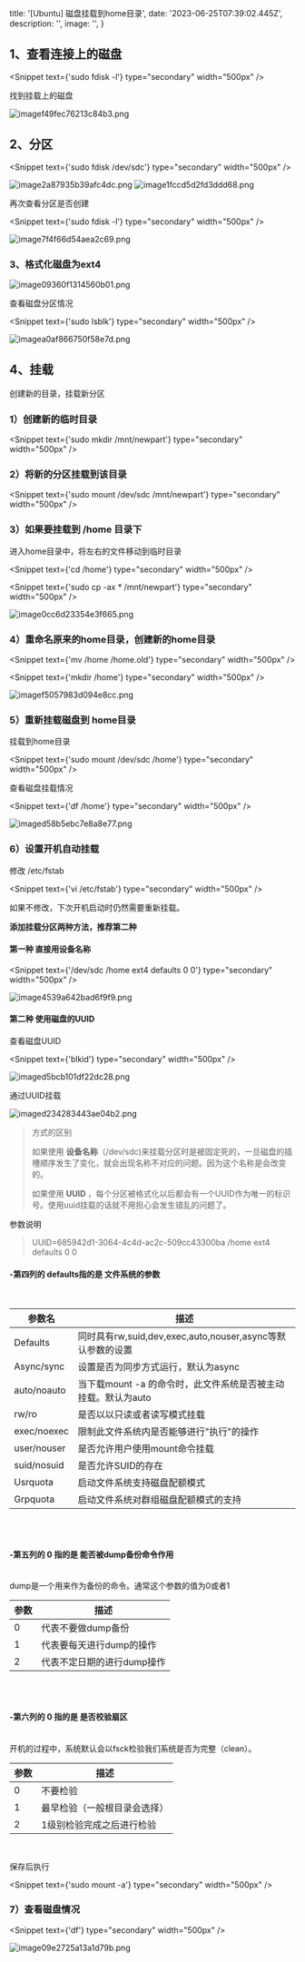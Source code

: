 
  title: '[Ubuntu] 磁盘挂载到home目录',
  date: '2023-06-25T07:39:02.445Z',
  description: '',
  image: '',
}

## 1、查看连接上的磁盘

<Snippet text={'sudo fdisk -l'} type="secondary"  width="500px" /><br/>

找到挂载上的磁盘

<img src="https://img.picgo.net/2023/06/25/imagef49fec76213c84b3.png" alt="imagef49fec76213c84b3.png" border="0"/>

## 2、分区

<Snippet text={'sudo fdisk /dev/sdc'} type="secondary"  width="500px" /><br/>

<img src="https://img.picgo.net/2023/06/25/image2a87935b39afc4dc.png" alt="image2a87935b39afc4dc.png" border="0"/>

<img src="https://img.picgo.net/2023/06/25/image1fccd5d2fd3ddd68.png" alt="image1fccd5d2fd3ddd68.png" border="0"/>

再次查看分区是否创建

<Snippet text={'sudo fdisk -l'} type="secondary"  width="500px" /><br/>


<img src="https://img.picgo.net/2023/06/25/image7f4f66d54aea2c69.png" alt="image7f4f66d54aea2c69.png" border="0"/>

### 3、格式化磁盘为ext4

<img src="https://img.picgo.net/2023/06/25/image09360f1314560b01.png" alt="image09360f1314560b01.png" border="0"/>

查看磁盘分区情况

<Snippet text={'sudo lsblk'} type="secondary"  width="500px" /><br/>


<img src="https://img.picgo.net/2023/06/25/imagea0af866750f58e7d.png" alt="imagea0af866750f58e7d.png" border="0"/>

## 4、挂载

创建新的目录，挂载新分区

### 1）创建新的临时目录

<Snippet text={'sudo mkdir /mnt/newpart'} type="secondary"  width="500px" /><br/>


### 2）将新的分区挂载到该目录

<Snippet text={'sudo mount /dev/sdc  /mnt/newpart'} type="secondary"  width="500px" /><br/>


### 3）如果要挂载到 /home 目录下

进入home目录中，将左右的文件移动到临时目录


<Snippet text={'cd /home'} type="secondary"  width="500px" /><br/>


<Snippet text={'sudo cp -ax * /mnt/newpart'} type="secondary"  width="500px" /><br/>


<img src="https://img.picgo.net/2023/06/25/image0cc6d23354e3f665.png" alt="image0cc6d23354e3f665.png" border="0"/>

### 4）重命名原来的home目录，创建新的home目录

<Snippet text={'mv /home /home.old'} type="secondary"  width="500px" /><br/>


<Snippet text={'mkdir /home'} type="secondary"  width="500px" /><br/>


<img src="https://img.picgo.net/2023/06/25/imagef5057983d094e8cc.png" alt="imagef5057983d094e8cc.png" border="0"/>

### 5）重新挂载磁盘到 home目录

挂载到home目录

<Snippet text={'sudo mount /dev/sdc /home'} type="secondary"  width="500px" /><br/>


查看磁盘挂载情况

<Snippet text={'df /home'} type="secondary"  width="500px" /><br/>


<img src="https://img.picgo.net/2023/06/25/imaged58b5ebc7e8a8e77.png" alt="imaged58b5ebc7e8a8e77.png" border="0"/>

### 6）设置开机自动挂载

修改 /etc/fstab

<Snippet text={'vi /etc/fstab'} type="secondary"  width="500px" /><br/>


如果不修改，下次开机启动时仍然需要重新挂载。

**添加挂载分区两种方法，推荐第二种**

#### 第一种 直接用设备名称

<Snippet text={'/dev/sdc /home ext4 defaults 0 0'} type="secondary"  width="500px" /><br/>


<img src="https://img.picgo.net/2023/06/25/image4539a642bad6f9f9.png" alt="image4539a642bad6f9f9.png" border="0"/>

#### 第二种 使用磁盘的UUID

查看磁盘UUID

<Snippet text={'blkid'} type="secondary"  width="500px" /><br/>


<img src="https://img.picgo.net/2023/06/25/imaged5bcb101df22dc28.png" alt="imaged5bcb101df22dc28.png" border="0"/>

通过UUID挂载

<img src="https://img.picgo.net/2023/06/25/imaged234283443ae04b2.png" alt="imaged234283443ae04b2.png" border="0"/>

> 方式的区别
>
> 如果使用 **设备名称**（/dev/sdc)来挂载分区时是被固定死的，一旦磁盘的插槽顺序发生了变化，就会出现名称不对应的问题。因为这个名称是会改变的。
>
> 如果使用 **UUID** ，每个分区被格式化以后都会有一个UUID作为唯一的标识号。使用uuid挂载的话就不用担心会发生错乱的问题了。

<Divider h={5} my={5}>参数说明</Divider>

 
>UUID=685942d1-3064-4c4d-ac2c-509cc43300ba /home ext4 defaults 0 0


#### -第四列的 defaults指的是 文件系统的参数
<br/>

| 参数名      | 描述                                                         |
| ----------- | ------------------------------------------------------------ |
| Defaults    | 同时具有rw,suid,dev,exec,auto,nouser,async等默认参数的设置   |
| Async/sync  | 设置是否为同步方式运行，默认为async                          |
| auto/noauto | 当下载mount -a 的命令时，此文件系统是否被主动挂载。默认为auto |
| rw/ro       | 是否以以只读或者读写模式挂载                                 |
| exec/noexec | 限制此文件系统内是否能够进行"执行"的操作                     |
| user/nouser | 是否允许用户使用mount命令挂载                                |
| suid/nosuid | 是否允许SUID的存在                                           |
| Usrquota    | 启动文件系统支持磁盘配额模式                                 |
| Grpquota    | 启动文件系统对群组磁盘配额模式的支持                         |

<br/><br/>

#### -第五列的 0 指的是 能否被dump备份命令作用
<br/>
dump是一个用来作为备份的命令。通常这个参数的值为0或者1
<br/>

| 参数 | 描述                       |
| ---- | -------------------------- |
| 0    | 代表不要做dump备份         |
| 1    | 代表要每天进行dump的操作   |
| 2    | 代表不定日期的进行dump操作 |

<br/><br/>

#### -第六列的 0 指的是 是否校验扇区
<br/>
开机的过程中，系统默认会以fsck检验我们系统是否为完整（clean）。
<br/>

| 参数 | 描述                         |
| ---- | ---------------------------- |
| 0    | 不要检验                     |
| 1    | 最早检验（一般根目录会选择） |
| 2    | 1级别检验完成之后进行检验    |

<br/>
<Divider h={5} my={5}/>


保存后执行

<Snippet text={'sudo mount -a'} type="secondary"  width="500px" /><br/>


### 7）查看磁盘情况

<Snippet text={'df'} type="secondary"  width="500px" /><br/>


<img src="https://img.picgo.net/2023/06/25/image09e2725a13a1d79b.png" alt="image09e2725a13a1d79b.png" border="0"/>






